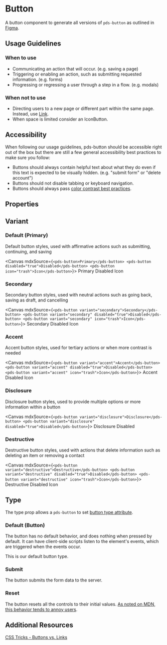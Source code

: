 

<Meta of={stories} />

# Button

A button component to generate all versions of `pds-button` as outlined in [Figma](https://www.figma.com/file/sMbtLUHSt2vfKgKjyQ3052/%F0%9F%A7%A9-Sage-components?node-id=3%3A15&t=dIcvX1VtOu0FL0VE-0).

## Usage Guidelines

### When to use

- Communicating an action that will occur. (e.g. saving a page)
- Triggering or enabling an action, such as submitting requested information. (e.g. forms)
- Progressing or regressing a user through a step in a flow. (e.g. modals)

### When not to use

- Directing users to a new page or different part within the same page. Instead, use [Link](/docs/components-link--external).
- When space is limited consider an IconButton.

## Accessibility

When following our usage guidelines, pds-button should be accessible right out of the box but there are still a few general accessibility best practices to make sure you follow:

- Buttons should always contain helpful text about what they do even if this text is expected to be visually hidden. (e.g. "submit form" or "delete account")
- Buttons should not disable tabbing or keyboard navigation.
- Buttons should always pass [color contrast best practices](https://www.w3.org/WAI/WCAG22/Understanding/contrast-minimum.html).

## Properties

<ArgTypes of={stories} />

## Variant

### Default (Primary)

Default button styles, used with affirmative actions such as submitting, continuing, and saving

<Canvas mdxSource={`
<pds-button>Primary</pds-button>
<pds-button disabled="true">Disabled</pds-button>
<pds-button icon="trash">Icon</pds-button>
`}>
  <pds-button>Primary</pds-button>
  <pds-button disabled="true">Disabled</pds-button>
  <pds-button icon="trash">Icon</pds-button>
</Canvas>

### Secondary

Secondary button styles, used with neutral actions such as going back, saving as draft, and cancelling

<Canvas mdxSource={`
<pds-button variant="secondary">Secondary</pds-button>
<pds-button variant="secondary" disabled="true">Disabled</pds-button>
<pds-button variant="secondary" icon="trash">Icon</pds-button>
`}>
  <pds-button variant="secondary">Secondary</pds-button>
  <pds-button variant="secondary" disabled="true">Disabled</pds-button>
  <pds-button variant="secondary" icon="trash">Icon</pds-button>
</Canvas>

### Accent

Accent button styles, used for tertiary actions or when more contrast is needed

<Canvas mdxSource={`
<pds-button variant="accent">Accent</pds-button>
<pds-button variant="accent" disabled="true">Disabled</pds-button>
<pds-button variant="accent" icon="trash">Icon</pds-button>
`}>
  <pds-button variant="accent">Accent</pds-button>
  <pds-button variant="accent" disabled="true">Disabled</pds-button>
  <pds-button variant="accent" icon="trash">Icon</pds-button>
</Canvas>

### Disclosure

Disclosure button styles, used to provide multiple options or more information within a button

<Canvas mdxSource={`
<pds-button variant="disclosure">Disclosure</pds-button>
<pds-button variant="disclosure" disabled="true">Disabled</pds-button>
`}>
  <pds-button variant="disclosure">Disclosure</pds-button>
  <pds-button variant="disclosure" disabled="true">Disabled</pds-button>
</Canvas>

### Destructive

Destructive button styles, used with actions that delete information such as deleting an item or removing a contact

<Canvas mdxSource={`
<pds-button variant="destructive">Destructive</pds-button>
<pds-button variant="destructive" disabled="true">Disabled</pds-button>
<pds-button variant="destructive" icon="trash">Icon</pds-button>
`}>
  <pds-button variant="destructive">Destructive</pds-button>
  <pds-button variant="destructive" disabled="true">Disabled</pds-button>
  <pds-button variant="destructive" icon="trash">Icon</pds-button>
</Canvas>

## Type

The type prop allows a `pds-button` to set [button type attribute](https://developer.mozilla.org/en-US/docs/Web/HTML/Element/button#attr-type).

### Default (Button)

The button has no default behavior, and does nothing when pressed by default. It can have client-side scripts listen to the element's events, which are triggered when the events occur.

This is our default button type.

### Submit

The button submits the form data to the server.

### Reset

The button resets all the controls to their initial values. [As noted on MDN, this behavior tends to annoy users](https://developer.mozilla.org/en-US/docs/Web/HTML/Element/button#attr-type).

## Additional Resources

[CSS Tricks - Buttons vs. Links](https://css-tricks.com/buttons-vs-links/)
